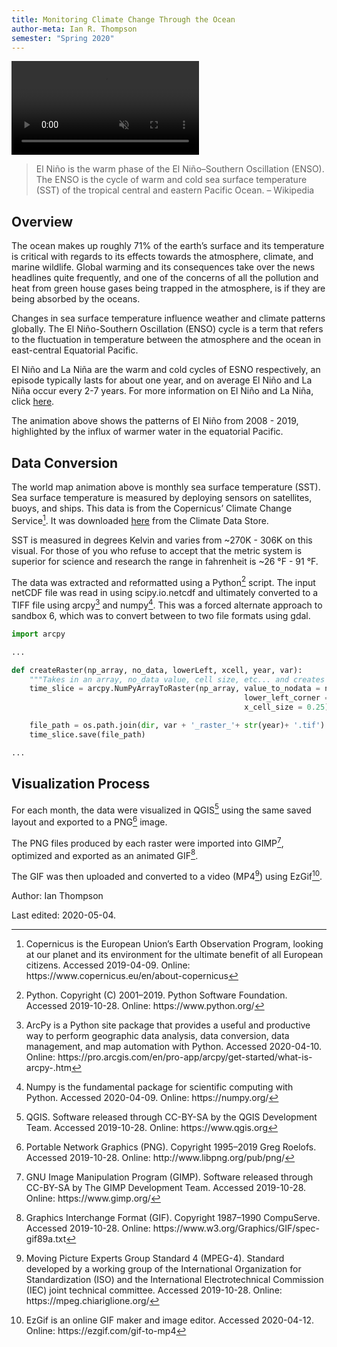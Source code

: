 ```yaml
---
title: Monitoring Climate Change Through the Ocean
author-meta: Ian R. Thompson
semester: "Spring 2020"
---
```


<!-- VIDEO ON LOOP: see styles.css for formatting -->
<div class="video-wrapper">
  <video id="scaledvideo" controls preload="true" autoplay loop muted>
    <source src="https://drdavis.space/teaching/ds/sdd/media/2020/05/sst_08_19.mp4" >
  </video>
</div>
> El Ni&ntilde;o is the warm phase of the El Ni&ntilde;o–Southern Oscillation (ENSO). The ENSO is the cycle of warm and cold sea surface temperature (SST) of the tropical central and eastern Pacific Ocean. -- Wikipedia

## Overview

The ocean makes up roughly 71% of the earth's surface and its temperature is critical with regards to its effects towards the atmosphere, climate, and marine wildlife. Global warming and its consequences take over the news headlines quite frequently, and one of the concerns of all the pollution and heat from green house gases being trapped in the atmosphere, is if they are being absorbed by the oceans.

Changes in sea surface temperature influence weather and climate patterns globally.
The El Ni&ntilde;o-Southern Oscillation (ENSO) cycle is a term that refers to the fluctuation in temperature between the atmosphere and the ocean in east-central Equatorial Pacific.

El Ni&ntilde;o and La Ni&ntilde;a are the warm and cold cycles of ESNO respectively, an episode typically lasts for about one year, and on average El Ni&ntilde;o and La Ni&ntilde;a occur every 2-7 years.
For more information on El Ni&ntilde;o and La Ni&ntilde;a, click [here](https://www.americangeosciences.org/critical-issues/faq/what-are-el-nino-and-la-nina).

The animation above shows the patterns of El Ni&ntilde;o from 2008 - 2019, highlighted by the influx of warmer water in the equatorial Pacific.

## Data Conversion

The world map animation above is monthly sea surface temperature (SST). Sea surface temperature is measured by deploying sensors on satellites, buoys, and ships. This data is from the Copernicus' Climate Change Service[^Copernicus]. It was downloaded [here](https://cds.climate.copernicus.eu/cdsapp#!/home) from the Climate Data Store.

SST is measured in degrees Kelvin and varies from ~270K - 306K on this visual. For those of you who refuse to accept that the metric system is superior for science and research the range in fahrenheit is ~26 &deg;F - 91 &deg;F.

The data was extracted and reformatted using a Python[^python] script. The input netCDF file was read in using scipy.io.netcdf and ultimately converted to a TIFF file using arcpy[^arcpy] and numpy[^numpy].
This was a forced alternate approach to sandbox 6, which was to convert between to two file formats using gdal.

```python
import arcpy

...

def createRaster(np_array, no_data, lowerLeft, xcell, year, var):
    """Takes in an array, no_data value, cell size, etc... and creates a raster(.tiff)"""
    time_slice = arcpy.NumPyArrayToRaster(np_array, value_to_nodata = no_data,
                                                    lower_left_corner = lowerLeft,
                                                    x_cell_size = 0.25)

    file_path = os.path.join(dir, var + '_raster_'+ str(year)+ '.tif') # './output/' +
    time_slice.save(file_path)

...


```

## Visualization Process

For each month, the data were visualized in QGIS[^qgis] using the same saved layout and exported to a PNG[^png] image.

The PNG files produced by each raster were imported into GIMP[^gimp], optimized and exported as an animated GIF[^gif].

The GIF was then uploaded and converted to a video (MP4[^mpeg4]) using EzGif[^ezgif].

<div class="credit-line">

Author: Ian Thompson

Last edited: 2020-05-04.

</div>

[^arcpy]: ArcPy is a Python site package that provides a useful and productive way to perform geographic data analysis, data conversion, data management, and map automation with Python. Accessed 2020-04-10. Online: https://pro.arcgis.com/en/pro-app/arcpy/get-started/what-is-arcpy-.htm

[^Copernicus]: Copernicus is the European Union's Earth Observation Program, looking at our planet and its environment for the ultimate benefit of all European citizens. Accessed 2019-04-09. Online: https://www.copernicus.eu/en/about-copernicus

[^ezgif]: EzGif  is an online GIF maker and image editor. Accessed 2020-04-12. Online: https://ezgif.com/gif-to-mp4

[^gif]: Graphics Interchange Format (GIF). Copyright 1987--1990 CompuServe. Accessed 2019-10-28. Online: https://www.w3.org/Graphics/GIF/spec-gif89a.txt

[^gimp]: GNU Image Manipulation Program (GIMP). Software released through CC-BY-SA by The GIMP Development Team. Accessed 2019-10-28. Online: https://www.gimp.org/

[^mpeg4]: Moving Picture Experts Group Standard 4 (MPEG-4). Standard developed by a working group of the International Organization for Standardization (ISO) and the International Electrotechnical Commission (IEC) joint technical committee. Accessed 2019-10-28. Online: https://mpeg.chiariglione.org/

[^numpy]: Numpy is the fundamental package for scientific computing with Python. Accessed 2020-04-09. Online: https://numpy.org/

[^png]: Portable Network Graphics (PNG). Copyright 1995--2019 Greg Roelofs. Accessed 2019-10-28. Online: http://www.libpng.org/pub/png/

[^python]: Python. Copyright (C) 2001--2019. Python Software Foundation. Accessed 2019-10-28. Online: https://www.python.org/

[^qgis]: QGIS. Software released through CC-BY-SA by the QGIS Development Team. Accessed 2019-10-28. Online: https://www.qgis.org
